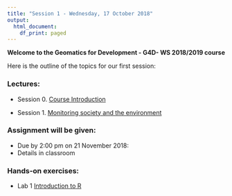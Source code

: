 ```yaml
---
title: "Session 1 - Wednesday, 17 October 2018"
output:
  html_document:
    df_print: paged
---
```


__Welcome to the Geomatics for Development - G4D- WS 2018/2019 course__

Here is the outline of the topics for our first session:

### Lectures:

- Session 0. [Course Introduction](https:/ials.github.io/G4D/G4_S0.html)

- Session 1. [Monitoring society and the environment](https:/ials.github.io/G4D/G4_S1.html)

### Assignment will be given: 
- Due by 2:00 pm on 21 November 2018: 
- Details in classroom

### Hands-on exercises:

- Lab 1 [Introduction to R](https://www.datacamp.com/courses/free-introduction-to-r)




